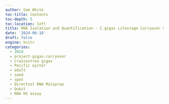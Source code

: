 ```yaml
---
author: Sam White
toc-title: Contents
toc-depth: 5
toc-location: left
title: RNA Isolation and Quantification - C.gigas Lifestage Carryover Seed Juvenile and Adult
date: '2024-06-18'
draft: false
engine: knitr
categories: 
  - 2024
  - project-gigas-carryover
  - Crassostrea gigas
  - Pacific oyster
  - adult
  - seed
  - spat
  - Directzol RNA Miniprep
  - Qubit
  - RNA HS assay
---
```

